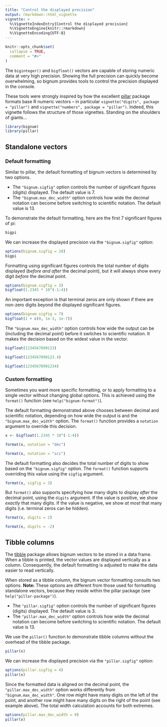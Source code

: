 ```yaml
---
title: "Control the displayed precision"
output: rmarkdown::html_vignette
vignette: >
  %\VignetteIndexEntry{Control the displayed precision}
  %\VignetteEngine{knitr::rmarkdown}
  %\VignetteEncoding{UTF-8}
---
```


```r
knitr::opts_chunk$set(
  collapse = TRUE,
  comment = "#>"
)
```

The `biginteger()` and `bigfloat()` vectors are capable of storing numeric data at very high precision.
Showing the full precision can quickly become overwhelming, so bignum provides tools to control the precision displayed in the console.

These tools were strongly inspired by how the excellent [pillar](https://pillar.r-lib.org) package formats base R numeric vectors -- in particular `vignette("digits", package = "pillar")` and `vignette("numbers", package = "pillar")`.
Indeed, this vignette follows the structure of those vignettes.
Standing on the shoulders of giants...

```r
library(bignum)
library(pillar)
```


## Standalone vectors

### Default formatting

Similar to pillar, the default formatting of bignum vectors is determined by two options.

* The `"bignum.sigfig"` option controls the number of significant figures (digits) displayed. The default value is 7.
* The `"bignum.max_dec_width"` option controls how wide the decimal notation can become before switching to scientific notation. The default value is 13.

To demonstrate the default formatting, here are the first 7 significant figures of pi:

```r
bigpi
```

We can increase the displayed precision via the `"bignum.sigfig"` option:

```r
options(bignum.sigfig = 10)
bigpi
```

Formatting using significant figures controls the total number of digits displayed (_before and after_ the decimal point), but it will always show every digit _before_ the decimal point.

```r
options(bignum.sigfig = 3)
bigfloat(1.2345 * 10^(-1:4))
```

An important exception is that terminal zeros are only shown if there are non-zero digits beyond the displayed significant figures.

```r
options(bignum.sigfig = 7)
bigfloat(1 + c(0, 1e-3, 1e-7))
```

The `"bignum.max_dec_width"` option controls how wide the output can be (including the decimal point) before it switches to scientific notation.
It makes the decision based on the widest value in the vector.

```r
bigfloat(1234567890123)

bigfloat(1234567890123.4)

bigfloat(12345678901234)
```


### Custom formatting

Sometimes you want more specific formatting, or to apply formatting to a single vector without changing global options.
This is achieved using the `format()` function (see `help("bignum-format")`).

The default formatting demonstrated above chooses between decimal and scientific notation, depending on how wide the output is and the `"bignum.max_dec_width"` option.
The `format()` function provides a `notation` argument to override this decision.

```r
x <- bigfloat(1.2345 * 10^(-1:4))

format(x, notation = "dec")

format(x, notation = "sci")
```

The default formatting also decides the total number of digits to show based on the `"bignum.sigfig"` option.
The `format()` function supports overriding this value using the `sigfig` argument.

```r
format(x, sigfig = 3)
```

But `format()` also supports specifying how many digits to display _after_ the decimal point, using the `digits` argument.
If the value is positive, we show _exactly_ that many digits.
If the value is negative, we show _at most_ that many digits (i.e. terminal zeros can be hidden).

```r
format(x, digits = 2)

format(x, digits = -2)
```



## Tibble columns

The [tibble](https://tibble.tidyverse.org) package allows bignum vectors to be stored in a data frame.
When a tibble is printed, the vector values are displayed vertically as a column.
Consequently, the default formatting is adjusted to make the data easier to read vertically.

When stored as a tibble column, the bignum vector formatting consults two options.
**Note:** These options are different from those used for formatting standalone vectors, because they reside within the pillar package (see `help("pillar-package")`).

* The `"pillar.sigfig"` option controls the number of significant figures (digits) displayed. The default value is 3.
* The `"pillar.max_dec_width"` option controls how wide the decimal notation can become before switching to scientific notation. The default value is 13.

We use the `pillar()` function to demonstrate tibble columns without the overhead of the tibble package.

```r
pillar(x)
```

We can increase the displayed precision via the `"pillar.sigfig"` option:

```r
options(pillar.sigfig = 4)
pillar(x)
```

Since the formatted data is aligned on the decimal point, the `"pillar.max_dec_width"` option works differently from `"bignum.max_dec_width"`.
One row might have many digits on the left of the point, and another row might have many digits on the right of the point (see example above).
The total width calculation accounts for both extremes.

```r
options(pillar.max_dec_width = 9)
pillar(x)
```

